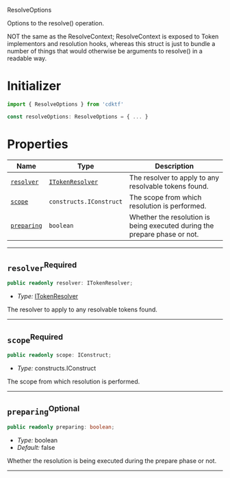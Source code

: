  ResolveOptions <a name="ResolveOptions" id="cdktf.ResolveOptions"></a>

Options to the resolve() operation.

NOT the same as the ResolveContext; ResolveContext is exposed to Token
implementors and resolution hooks, whereas this struct is just to bundle
a number of things that would otherwise be arguments to resolve() in a
readable way.

# Initializer <a name="Initializer" id="cdktf.ResolveOptions.Initializer"></a>

```typescript
import { ResolveOptions } from 'cdktf'

const resolveOptions: ResolveOptions = { ... }
```

# Properties <a name="Properties" id="Properties"></a>

| **Name** | **Type** | **Description** |
| --- | --- | --- |
| <code><a href="#cdktf.ResolveOptions.property.resolver">resolver</a></code> | <code><a href="#cdktf.ITokenResolver">ITokenResolver</a></code> | The resolver to apply to any resolvable tokens found. |
| <code><a href="#cdktf.ResolveOptions.property.scope">scope</a></code> | <code>constructs.IConstruct</code> | The scope from which resolution is performed. |
| <code><a href="#cdktf.ResolveOptions.property.preparing">preparing</a></code> | <code>boolean</code> | Whether the resolution is being executed during the prepare phase or not. |

---

## `resolver`<sup>Required</sup> <a name="resolver" id="cdktf.ResolveOptions.property.resolver"></a>

```typescript
public readonly resolver: ITokenResolver;
```

- *Type:* <a href="#cdktf.ITokenResolver">ITokenResolver</a>

The resolver to apply to any resolvable tokens found.

---

## `scope`<sup>Required</sup> <a name="scope" id="cdktf.ResolveOptions.property.scope"></a>

```typescript
public readonly scope: IConstruct;
```

- *Type:* constructs.IConstruct

The scope from which resolution is performed.

---

## `preparing`<sup>Optional</sup> <a name="preparing" id="cdktf.ResolveOptions.property.preparing"></a>

```typescript
public readonly preparing: boolean;
```

- *Type:* boolean
- *Default:* false

Whether the resolution is being executed during the prepare phase or not.

---
